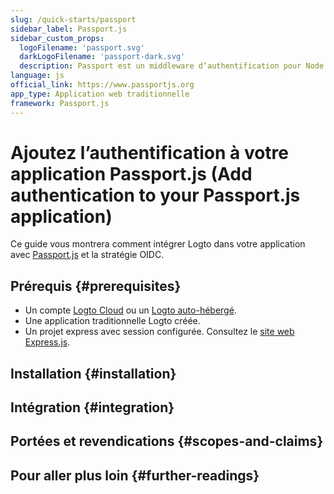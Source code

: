```yaml
---
slug: /quick-starts/passport
sidebar_label: Passport.js
sidebar_custom_props:
  logoFilename: 'passport.svg'
  darkLogoFilename: 'passport-dark.svg'
  description: Passport est un middleware d’authentification pour Node.js.
language: js
official_link: https://www.passportjs.org
app_type: Application web traditionnelle
framework: Passport.js
---
```




# Ajoutez l’authentification à votre application Passport.js (Add authentication to your Passport.js application)

Ce guide vous montrera comment intégrer Logto dans votre application avec [Passport.js](https://www.passportjs.org/) et la stratégie OIDC.

<GuideTip />

## Prérequis \{#prerequisites}

- Un compte [Logto Cloud](https://cloud.logto.io) ou un [Logto auto-hébergé](/introduction/set-up-logto-oss).
- Une application traditionnelle Logto créée.
- Un projet express avec session configurée. Consultez le [site web Express.js](https://expressjs.com/).

## Installation \{#installation}

<Installation />

## Intégration \{#integration}

<Integration />

## Portées et revendications \{#scopes-and-claims}

<ScopesAndClaims />

## Pour aller plus loin \{#further-readings}

<FurtherReadings />
